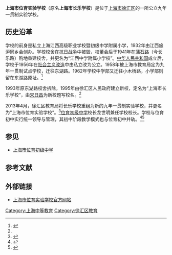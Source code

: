{{Infobox_School
|name =上海市位育实验学校
|other_name =
|image =
|logo =
|motto =
|established =1932年
|district =[[中华人民共和国|中国]][[上海市|上海市]][[徐汇区|徐汇区]]
|type = 公立九年一贯制学校
|grades =
|principal =龙世明
|enrollment =
|free_label =
|free_text =
|free_label2 =
|free_text2 =
|free_label3 =
|free_text3 =
|free_label4 =
|free_text4 =
|address = 上海市徐汇区长乐路455号
|information =
|website =http://wysyxx.xhedu.sh.cn/
}}
'''上海市位育实验学校'''（原名'''上海市长乐学校'''）是位于[[上海市|上海市]][[徐汇区|徐汇区]]的一所公立九年一贯制实验学校。

== 历史沿革 ==
学校的前身是私立上海江西高级职业学校暨初级中学附属小学，1932年由江西旅沪同乡会创办。学校校舍在[[抗日战争|抗日战争]]中被毁，校董会后于1941年在[[蒲石路|蒲石路]]（今长乐路）购地重建校舍，并更名为“江西中学附属小学校”。[[中华人民共和国|中华人民共和国]]成立后，学校于1956年在[[社会主义改造|社会主义改造]]中由私立改为公立。1958年被上海市教育局定为九年一贯制试点学校，迁往东湖路。1962年学校中学部又迁往小木桥路，小学部则留在东湖路原址。<ref name=lbq>{{cite book|title=《多元 差异：以校为本的新课程实施的策略改进研究》|chapter=上海市长乐学校新课程实施方案|editor=陆葆谦|publisher=上海教育出版社|year=2009}}</ref>

1993年原东湖路校舍拆除，1995年由徐汇区人民政府建立新校，定名为“上海市长乐学校”，由[[宋日昌|宋日昌]]为新校题写校名。<ref name=lbq />

2013年4月，徐汇区教育局将长乐学校重组为新的九年一贯制实验学校，并更名为“上海市位育实验学校”。<ref>{{cite web|url=http://www.xhedu.sh.cn/cms/data/html/doc/2013-04/22/304408/index.html|title=上海市位育实验学校组建仪式日前举行|date=2013-04-22|work=徐汇教育|access-date=2013-11-06|archive-url=https://web.archive.org/web/20130427065812/http://www.xhedu.sh.cn/cms/data/html/doc/2013-04/22/304408/index.html|archive-date=2013-04-27|dead-url=yes}}</ref>[[位育初级中学|位育初级中学]]校长龙世明兼任学校校长。学校与位育初中实行统一领导与管理，其初中阶段教学模式也与位育初中并轨。<ref>{{cite web|url=http://wysyxx.xhedu.sh.cn/cms/data/html/doc/2013-04/14/28620/index.html|title=学校简介|work=上海市位育实验学校}}{{dead link|date=2017年11月 |bot=InternetArchiveBot |fix-attempted=yes }}</ref><ref>{{cite web|url=http://www.chinadaily.com.cn/hqgj/jryw/2013-04-25/content_8863656.html|title=位育实验学校9月起招生|work=中国日报|date=2013-04-25|access-date=2013-11-06|archive-url=https://web.archive.org/web/20160305090030/http://www.chinadaily.com.cn/hqgj/jryw/2013-04-25/content_8863656.html|archive-date=2016-03-05|dead-url=yes}}</ref>

== 参见 ==
* [[上海市位育初级中学|上海市位育初级中学]]

== 参考文献 ==
{{reflist}}

== 外部链接 ==
* [http://wysyxx.xhedu.sh.cn/ 上海市位育实验学校官方网站]{{Wayback|url=http://wysyxx.xhedu.sh.cn/ |date=20170519190717 }} {{zh icon}}

[[Category:上海中等教育|Category:上海中等教育]]
[[Category:徐汇区教育|Category:徐汇区教育]]